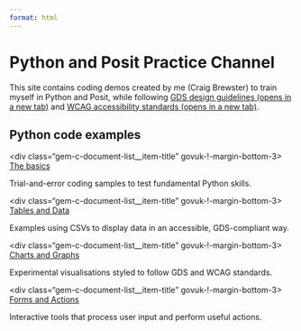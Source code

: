 ```yaml
---
format: html
---
```


<h1 class="govuk-heading-xl govuk-!-margin-top-6 govuk-!-margin-bottom-6">Python and Posit Practice Channel</h1>

<p class="govuk-body">This site contains coding demos created by me (Craig Brewster) to train myself in Python and Posit, while following <a class="govuk-link" href="https://design-system.service.gov.uk/" target="_blank" rel="noopener noreferrer">GDS design guidelines <span class="govuk-visually-hidden">(opens in a new tab)</span></a> and <a class="govuk-link" href="https://www.w3.org/TR/WCAG22/" target="_blank" rel="noopener noreferrer">WCAG accessibility standards <span class="govuk-visually-hidden">(opens in a new tab)</span></a>.</p>

<section class="brand--hm-revenue-customs brand__border-color organisation__brand-border-top organisation__section-wrap organisation__margin-bottom" id="featured-documents">

<div class="govuk-grid-row">
 <div class="govuk-grid-column-two-thirds">
  <div class="gem-c-heading  gem-c-heading--padding govuk-!-margin-bottom-3">
   <h2 class="gem-c-heading__text govuk-heading-m">
   Python code examples
   </h2>
  </div>
 </div>
</div>

<div class="govuk-grid-row">
 <div class="govuk-grid-column-one-third-from-desktop govuk-!-margin-bottom-8">
  <div class="gem-c-document-list__item-title" govuk-!-margin-bottom-3>
   <a class="brand__color govuk-link gem-c-force-print-link-styles" lang="en" href="content/basics/index.qmd">The basics</a>
  </div>
  <p class="govuk-body">Trial-and-error coding samples to test fundamental Python skills.</p>
 </div>

<div class="govuk-grid-column-one-third-from-desktop govuk-!-margin-bottom-8">
  <div class="gem-c-document-list__item-title" govuk-!-margin-bottom-3>
   <a class="brand__color govuk-link gem-c-force-print-link-styles" lang="en" href="content/tables-data/index.qmd">Tables and Data</a>
  </div>
  <p class="govuk-body">Examples using CSVs to display data in an accessible, GDS-compliant way.</p>
 </div>

 <div class="govuk-grid-column-one-third-from-desktop govuk-!-margin-bottom-8">
  <div class="gem-c-document-list__item-title" govuk-!-margin-bottom-3>
   <a class="brand__color govuk-link gem-c-force-print-link-styles" lang="en" href="content/charts-graphs/index.qmd">Charts and Graphs</a>
  </div>
  <p class="govuk-body">Experimental visualisations styled to follow GDS and WCAG standards.</p>
 </div>

 <div class="govuk-grid-column-one-third-from-desktop govuk-!-margin-bottom-8">
  <div class="gem-c-document-list__item-title" govuk-!-margin-bottom-3>
   <a class="brand__color govuk-link gem-c-force-print-link-styles" lang="en" href="content/forms-actions/index.qmd">Forms and Actions</a>
  </div>
  <p class="govuk-body">Interactive tools that process user input and perform useful actions.</p>
 </div>
</div>

</section>
